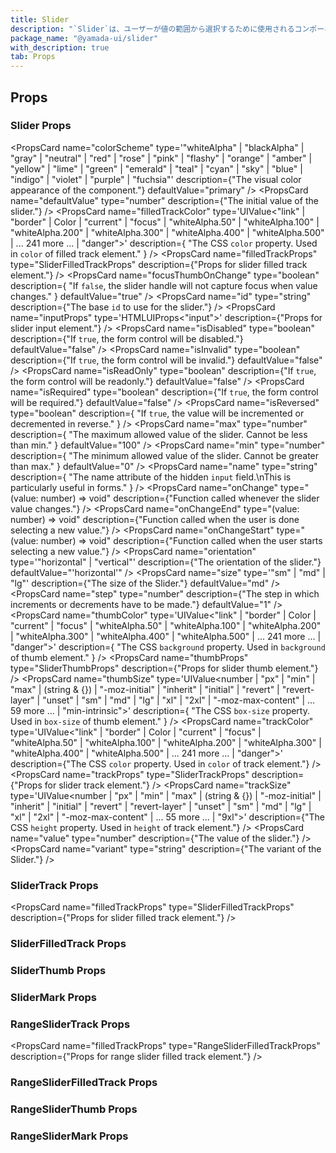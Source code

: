 ```yaml
---
title: Slider
description: "`Slider`は、ユーザーが値の範囲から選択するために使用されるコンポーネントです。"
package_name: "@yamada-ui/slider"
with_description: true
tab: Props
---
```


## Props

### Slider Props

<PropsCard
  name="colorScheme"
  type='"whiteAlpha" | "blackAlpha" | "gray" | "neutral" | "red" | "rose" | "pink" | "flashy" | "orange" | "amber" | "yellow" | "lime" | "green" | "emerald" | "teal" | "cyan" | "sky" | "blue" | "indigo" | "violet" | "purple" | "fuchsia"'
  description={"The visual color appearance of the component."}
  defaultValue="primary"
/>
<PropsCard
  name="defaultValue"
  type="number"
  description={"The initial value of the slider."}
/>
<PropsCard
  name="filledTrackColor"
  type='UIValue<"link" | "border" | Color | "current" | "focus" | "whiteAlpha.50" | "whiteAlpha.100" | "whiteAlpha.200" | "whiteAlpha.300" | "whiteAlpha.400" | "whiteAlpha.500" | ... 241 more ... | "danger">'
  description={
    "The CSS `color` property. Used in `color` of filled track element."
  }
/>
<PropsCard
  name="filledTrackProps"
  type="SliderFilledTrackProps"
  description={"Props for slider filled track element."}
/>
<PropsCard
  name="focusThumbOnChange"
  type="boolean"
  description={
    "If `false`, the slider handle will not capture focus when value changes."
  }
  defaultValue="true"
/>
<PropsCard
  name="id"
  type="string"
  description={"The base `id` to use for the slider."}
/>
<PropsCard
  name="inputProps"
  type='HTMLUIProps<"input">'
  description={"Props for slider input element."}
/>
<PropsCard
  name="isDisabled"
  type="boolean"
  description={"If `true`, the form control will be disabled."}
  defaultValue="false"
/>
<PropsCard
  name="isInvalid"
  type="boolean"
  description={"If `true`, the form control will be invalid."}
  defaultValue="false"
/>
<PropsCard
  name="isReadOnly"
  type="boolean"
  description={"If `true`, the form control will be readonly."}
  defaultValue="false"
/>
<PropsCard
  name="isRequired"
  type="boolean"
  description={"If `true`, the form control will be required."}
  defaultValue="false"
/>
<PropsCard
  name="isReversed"
  type="boolean"
  description={
    "If `true`, the value will be incremented or decremented in reverse."
  }
/>
<PropsCard
  name="max"
  type="number"
  description={
    "The maximum allowed value of the slider. Cannot be less than min."
  }
  defaultValue="100"
/>
<PropsCard
  name="min"
  type="number"
  description={
    "The minimum allowed value of the slider. Cannot be greater than max."
  }
  defaultValue="0"
/>
<PropsCard
  name="name"
  type="string"
  description={
    "The name attribute of the hidden `input` field.\nThis is particularly useful in forms."
  }
/>
<PropsCard
  name="onChange"
  type="(value: number) => void"
  description={"Function called whenever the slider value changes."}
/>
<PropsCard
  name="onChangeEnd"
  type="(value: number) => void"
  description={"Function called when the user is done selecting a new value."}
/>
<PropsCard
  name="onChangeStart"
  type="(value: number) => void"
  description={"Function called when the user starts selecting a new value."}
/>
<PropsCard
  name="orientation"
  type='"horizontal" | "vertical"'
  description={"The orientation of the slider."}
  defaultValue="'horizontal'"
/>
<PropsCard
  name="size"
  type='"sm" | "md" | "lg"'
  description={"The size of the Slider."}
  defaultValue="md"
/>
<PropsCard
  name="step"
  type="number"
  description={"The step in which increments or decrements have to be made."}
  defaultValue="1"
/>
<PropsCard
  name="thumbColor"
  type='UIValue<"link" | "border" | Color | "current" | "focus" | "whiteAlpha.50" | "whiteAlpha.100" | "whiteAlpha.200" | "whiteAlpha.300" | "whiteAlpha.400" | "whiteAlpha.500" | ... 241 more ... | "danger">'
  description={
    "The CSS `background` property. Used in `background` of thumb element."
  }
/>
<PropsCard
  name="thumbProps"
  type="SliderThumbProps"
  description={"Props for slider thumb element."}
/>
<PropsCard
  name="thumbSize"
  type='UIValue<number | "px" | "min" | "max" | (string & {}) | "-moz-initial" | "inherit" | "initial" | "revert" | "revert-layer" | "unset" | "sm" | "md" | "lg" | "xl" | "2xl" | "-moz-max-content" | ... 59 more ... | "min-intrinsic">'
  description={
    "The CSS `box-size` property. Used in `box-size` of thumb element."
  }
/>
<PropsCard
  name="trackColor"
  type='UIValue<"link" | "border" | Color | "current" | "focus" | "whiteAlpha.50" | "whiteAlpha.100" | "whiteAlpha.200" | "whiteAlpha.300" | "whiteAlpha.400" | "whiteAlpha.500" | ... 241 more ... | "danger">'
  description={"The CSS `color` property. Used in `color` of track element."}
/>
<PropsCard
  name="trackProps"
  type="SliderTrackProps"
  description={"Props for slider track element."}
/>
<PropsCard
  name="trackSize"
  type='UIValue<number | "px" | "min" | "max" | (string & {}) | "-moz-initial" | "inherit" | "initial" | "revert" | "revert-layer" | "unset" | "sm" | "md" | "lg" | "xl" | "2xl" | "-moz-max-content" | ... 55 more ... | "9xl">'
  description={"The CSS `height` property. Used in `height` of track element."}
/>
<PropsCard
  name="value"
  type="number"
  description={"The value of the slider."}
/>
<PropsCard
  name="variant"
  type="string"
  description={"The variant of the Slider."}
/>

### SliderTrack Props

<PropsCard
  name="filledTrackProps"
  type="SliderFilledTrackProps"
  description={"Props for slider filled track element."}
/>

### SliderFilledTrack Props

### SliderThumb Props

### SliderMark Props

<PropsCard name="value" required type="number" />

### RangeSliderTrack Props

<PropsCard
  name="filledTrackProps"
  type="RangeSliderFilledTrackProps"
  description={"Props for range slider filled track element."}
/>

### RangeSliderFilledTrack Props

### RangeSliderThumb Props

### RangeSliderMark Props

<PropsCard name="value" required type="number" />
